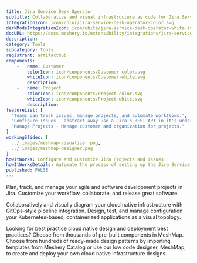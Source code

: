 ```yaml
---
title: Jira Service Desk Operator
subtitle: Collaborative and visual infrastructure as code for Jira Service Desk Operator
integrationIcon: icon/color/jira-service-desk-operator-color.svg
darkModeIntegrationIcon: icon/white/jira-service-desk-operator-white.svg
docURL: https://docs.meshery.io/extensibility/integrations/jira-service-desk-operator
description: 
category: Tools
subcategory: Tools
registrant: artifacthub
components: 
	-	name: Customer
		colorIcon: icon/components/Customer-color.svg
		whiteIcon: icon/components/Customer-white.svg
		description: 
	-	name: Project
		colorIcon: icon/components/Project-color.svg
		whiteIcon: icon/components/Project-white.svg
		description: 
featureList: [
  "Teams can track issues, manage projects, and automate workflows.",
  "Configure Issues - abstract away use a Jira's REST API in it's underlying layer and extend to perform other tasks that are supported via the REST API.",
  "Manage Projects - Manage customer and organization for projects."
]
workingSlides: [
  ../_images/meshmap-visualizer.png,
  ../_images/meshmap-designer.png
]
howItWorks: Configure and customize Jira Projects and Issues
howItWorksDetails: Automate the process of setting up the Jira Service Desk (JSD) operator configuration of alertmanager in a Kubernetes native way. 
published: FALSE
---
```

<p>
Plan, track, and manage your agile and software development projects in Jira. Customize your workflow, collaborate, and release great software.
</p>
<p>
    Collaboratively and visually diagram your cloud native infrastructure with GitOps-style pipeline integration. Design, test, and manage configuration your Kubernetes-based, containerized applications as a visual topology.
</p>
<p>
    Looking for best practice cloud native design and deployment best practices? Choose from thousands of pre-built components in MeshMap. Choose from hundreds of ready-made design patterns by importing templates from Meshery Catalog or use our low code designer, MeshMap, to create and deploy your own cloud native infrastructure designs.
</p>
